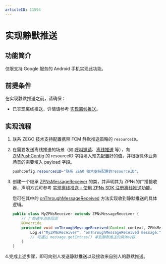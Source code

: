 ```yaml
---
articleID: 11594
---
```

# 实现静默推送


## 功能简介


<Content />

<Note title="说明">
仅限支持 Google 服务的 Android 手机实现此功能。
</Note>

## 前提条件

在实现静默推送之前，请确保：
- 已实现离线推送，详情请参考 [实现离线推送](./Implement%20offline%20push%20notification.mdx)。

## 实现流程

1. 联系 ZEGO 技术支持配置携带 FCM 静默推送策略的 `resourceID`。

2. 在需要发送离线推送的场景（如 [呼叫邀请](./../Guides/Call%20invitation%20signaling.mdx)、[离线推送](./Implement%20offline%20push%20notification.mdx) 等），向 [ZIMPushConfig](@-ZIMPushConfig) 的 resourceID 字段填入预先配置好的值，并根据具体业务场景的需要填入 payload 字段。

    ```java
    pushConfig.resourcesID="联系 ZEGO 技术支持配置的resourceID";
    ```

3. 创建一个继承 [ZPNsMessageReceiver](@-ZPNsMessageReceiver) 的类，并声明其为 ZPNs的广播接收器，声明方式可参考 [实现离线推送 - 使用 ZPNs SDK 注册离线推送功能](./Implement%20offline%20push%20notification.mdx#使用-zpns-sdk-注册离线推送功能)。

    您可在其中的 [onThroughMessageReceived](@onThroughMessageReceived) 方法实现收到静默推送的具体逻辑。

    ```java
    public class MyZPNsReceiver extends ZPNsMessageReceiver {
        // 厂商透传消息回调
        @Override
        protected void onThroughMessageReceived(Context context, ZPNsMessage message) {
            Log.e("MyZPNsReceiver", "onThroughMessageReceived message:" + message.toString());
            // 可通过 message.getExtras() 拿到静默推送的具体内容.
        }
    }
    ```
4.完成上述步骤，即可向别人发送静默推送以及接收来自别人的静默推送。
